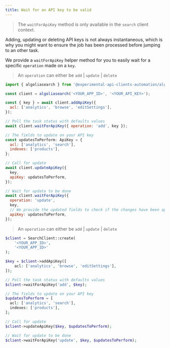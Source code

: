 ```yaml
---
title: Wait for an API key to be valid
---
```



> The `waitForApiKey` method is only available in the `search` client context.

Adding, updating or deleting API keys is not always instantaneous, which is why you might want to ensure the job has been processed before jumping to an other task.

We provide a `waitForApiKey` helper method for you to easily wait for a specific `operation` made on a `key`.

<TabsLanguage>
<TabItem value="javascript">

> An `operation` can either be `add` | `update` | `delete`

```js
import { algoliasearch } from '@experimental-api-clients-automation/algoliasearch';

const client = algoliasearch('<YOUR_APP_ID>', '<YOUR_API_KEY>');

const { key } = await client.addApiKey({
  acl: ['analytics', 'browse', 'editSettings'],
});

// Poll the task status with defaults values
await client.waitForApiKey({ operation: 'add', key });

// The fields to update on your API key
const updatesToPerform: ApiKey = {
  acl: ['analytics', 'search'],
  indexes: ['products'],
};

// Call for update
await client.updateApiKey({
  key,
  apiKey: updatesToPerform,
});

// Wait for update to be done
await client.waitForApiKey({
  operation: 'update',
  key,
  // We provide the updated fields to check if the changes have been applied
  apiKey: updatesToPerform,
});
```

</TabItem>
<TabItem value="php">

> An `operation` can either be `add` | `update` | `delete`

```php
$client = SearchClient::create(
    '<YOUR_APP_ID>',
    '<YOUR_APP_ID>'
);

$key = $client->addApiKey([
    acl: ['analytics', 'browse', 'editSettings'],
]);

// Poll the task status with defaults values
$client->waitForApiKey('add', $key);

// The fields to update on your API key
$updatesToPerform = [
  acl: ['analytics', 'search'],
  indexes: ['products'],
];

// Call for update
$client->updateApiKey($key, $updatesToPerform);

// Wait for update to be done
$client->waitForApiKey('update', $key, $updatesToPerform);
```

</TabItem>
</TabsLanguage>
